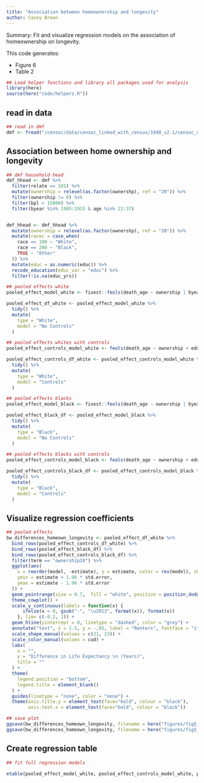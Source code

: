 ```yaml
---
title: "Association between homeownership and longevity"
author: Casey Breen
---
```


Summary: Fit and visualize regression models on the association of homeownership on longevity. 

This code generates: 

- Figure 6
- Table 2

```r
## Load helper functions and library all packages used for analysis
library(here)
source(here("code/helpers.R"))
```

## read in data 

```r
## read in dmf
dmf <- fread("/censoc/data/censoc_linked_with_census/1940_v2.1/censoc_dmf_v2_1_linked_with_census.csv")
```

## Association between home ownership and longevity 

```r
## dmf household head
dmf_hhead <- dmf %>%
  filter(relate == 101) %>%
  mutate(ownership = relevel(as.factor(ownershp), ref = "20")) %>%
  filter(ownership != 0) %>%
  filter(bpl < 15000) %>%
  filter(byear %in% 1905:1915 & age %in% 22:37)


dmf_hhead <- dmf_hhead %>% 
  mutate(ownership = relevel(as.factor(ownershp), ref = "20")) %>% 
  mutate(racec = case_when(
    race == 100 ~ "White",
    race == 200 ~ "Black",
    TRUE ~ "Other"
  )) %>% 
  mutate(educ = as.numeric(educ)) %>% 
  recode_education(educ_var = "educ") %>% 
  filter(!is.na(educ_yrs))

## pooled effects white 
pooled_effect_model_white <- fixest::feols(death_age ~ ownership | byear, dmf_hhead %>% filter(race == 100))

pooled_effect_df_white <- pooled_effect_model_white %>%
  tidy() %>% 
  mutate(
    type = "White",
    model = "No Controls"
  )

## pooled effects whites with controls
pooled_effect_controls_model_white <- feols(death_age ~ ownership + educ_yrs  + urban | byear  + occ  + marst + statefip, dmf_hhead %>% filter(race == 100))

pooled_effect_controls_df_white <- pooled_effect_controls_model_white %>%
  tidy() %>% 
  mutate(
    type = "White",
    model = "Controls"
  )

## pooled effects blacks
pooled_effect_model_black <- fixest::feols(death_age ~ ownership | byear, dmf_hhead %>% filter(race == 200))

pooled_effect_black_df <- pooled_effect_model_black %>% 
  tidy() %>% 
  mutate(
    type = "Black",
    model = "No Controls"
  )

## pooled effects blacks with controls
pooled_effect_controls_model_black <- feols(death_age ~ ownership + educ_yrs + urban | byear  + occ  + marst + statefip, dmf_hhead %>% filter(race == 200))

pooled_effect_controls_black_df <- pooled_effect_controls_model_black %>% 
  tidy() %>% 
  mutate(
    type = "Black",
    model = "Controls"
  )
```

## Visualize regression coefficients

```r
## pooled effects
bw_differences_homeown_longevity <- pooled_effect_df_white %>%
  bind_rows(pooled_effect_controls_df_white) %>%
  bind_rows(pooled_effect_black_df) %>%
  bind_rows(pooled_effect_controls_black_df) %>%
  filter(term == "ownership10") %>% 
  ggplot(aes(
    x = reorder(model, -estimate), y = estimate, color = rev(model), shape = type,
    ymin = estimate + 1.96 * std.error,
    ymax = estimate - 1.96 * std.error
  )) +
  geom_pointrange(size = 0.7,  fill = "white", position = position_dodge2(.16)) +
  theme_cowplot() +
  scale_y_continuous(labels = function(x) {
      ifelse(x < 0, gsub("-", "\u2013", format(x)), format(x))
    }, lim= c(-0.2, 1)) + 
  geom_hline(yintercept = 0, linetype = "dashed", color = "grey") +
  annotate("text", x = 1.5, y = -.05, label = "Renters", fontface = "italic") +
  scale_shape_manual(values = c(21, 23)) + 
  scale_color_manual(values = cud) + 
  labs(
    x = "",
    y = "Difference in Life Expectancy \n (Years)",
    title = ""
  ) +
  theme(
    legend.position = "bottom",
    legend.title = element_blank()
  ) +
  guides(linetype = "none", color = "none") + 
  theme(axis.title.y = element_text(face="bold", colour = "black"),
        axis.text.x = element_text(face="bold", colour = "black")) 

## save plot
ggsave(bw_differences_homeown_longevity, filename = here("figures/fig5_homeownership_association_bw.png"), width = 6, height = 4)
ggsave(bw_differences_homeown_longevity, filename = here("figures/fig5_homeownership_association_bw.pdf"), width = 6, height = 4)
```

## Create regression table 

```r
## fit full regression models 

etable(pooled_effect_model_white, pooled_effect_controls_model_white, pooled_effect_model_black, pooled_effect_controls_model_black, tex = T, file = here("tables/tableS2_regtable_homeownership_bw.tex"), replace = T)
```
